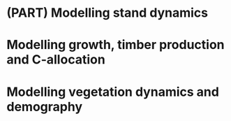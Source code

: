 # (PART) Modelling stand dynamics {-}

# Modelling growth, timber production and C-allocation

# Modelling vegetation dynamics and demography